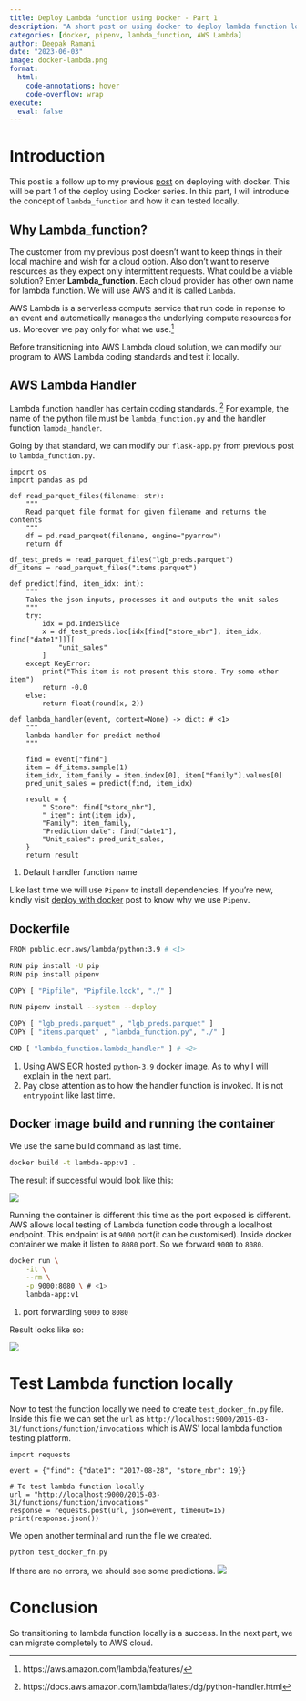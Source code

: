 ```yaml
---
title: Deploy Lambda function using Docker - Part 1
description: "A short post on using docker to deploy lambda function locally"
categories: [docker, pipenv, lambda_function, AWS Lambda]
author: Deepak Ramani
date: "2023-06-03"
image: docker-lambda.png
format: 
  html:
    code-annotations: hover
    code-overflow: wrap
execute: 
  eval: false
---
```

# Introduction
This post is a follow up to my previous [post](https://dr563105.github.io/posts/2023-06-03-deploy-with-docker/) on deploying with docker. This will be part 1 of the deploy using Docker series. In this part, I will introduce the concept of `lambda_function` and how it can tested locally. 

## Why Lambda_function?
The customer from my previous post doesn't want to keep things in their local machine and wish for a cloud option. Also don't want to reserve resources as they expect only intermittent requests. What could be a viable solution? Enter **Lambda_function**. Each cloud provider has other own name for lambda function. We will use AWS and it is called `Lambda`. 

AWS Lambda is a serverless compute service that run code in reponse to an event and automatically manages the underlying compute resources for us. Moreover we pay only for what we use.[^1]

[^1]: https://aws.amazon.com/lambda/features/

Before transitioning into AWS Lambda cloud solution, we can modify our program to AWS Lambda coding standards and test it locally. 

## AWS Lambda Handler
Lambda function handler has certain coding standards. [^2] For example, the name of the python file must be `lambda_function.py` and the handler function `lambda_handler`.

[^2]: https://docs.aws.amazon.com/lambda/latest/dg/python-handler.html

Going by that standard, we can modify our `flask-app.py` from previous post  to `lambda_function.py`.

```.python
import os
import pandas as pd

def read_parquet_files(filename: str):
    """
    Read parquet file format for given filename and returns the contents
    """
    df = pd.read_parquet(filename, engine="pyarrow")
    return df

df_test_preds = read_parquet_files("lgb_preds.parquet")
df_items = read_parquet_files("items.parquet")

def predict(find, item_idx: int):
    """
    Takes the json inputs, processes it and outputs the unit sales
    """
    try:
        idx = pd.IndexSlice
        x = df_test_preds.loc[idx[find["store_nbr"], item_idx, find["date1"]]][
            "unit_sales"
        ]
    except KeyError:
        print("This item is not present this store. Try some other item")
        return -0.0
    else:
        return float(round(x, 2))

def lambda_handler(event, context=None) -> dict: # <1>
    """
    lambda handler for predict method
    """

    find = event["find"]
    item = df_items.sample(1)
    item_idx, item_family = item.index[0], item["family"].values[0]
    pred_unit_sales = predict(find, item_idx)

    result = {
        " Store": find["store_nbr"],
        " item": int(item_idx),
        "Family": item_family,
        "Prediction date": find["date1"],
        "Unit_sales": pred_unit_sales,
    }
    return result
```
1. Default handler function name

Like last time we will use `Pipenv` to install dependencies. If you're new, kindly visit [deploy with docker](https://dr563105.github.io/posts/2023-06-03-deploy-with-docker/) post to know why we use `Pipenv`.

## Dockerfile

```.bash
FROM public.ecr.aws/lambda/python:3.9 # <1>

RUN pip install -U pip
RUN pip install pipenv

COPY [ "Pipfile", "Pipfile.lock", "./" ]

RUN pipenv install --system --deploy

COPY [ "lgb_preds.parquet" , "lgb_preds.parquet" ]
COPY [ "items.parquet" , "lambda_function.py", "./" ]

CMD [ "lambda_function.lambda_handler" ] # <2>
```
1. Using AWS ECR hosted `python-3.9` docker image. As to why I will explain in the next part.
2. Pay close attention as to how the handler function is invoked. It is not `entrypoint` like last time.

## Docker image build and running the container
We use the same build command as last time.

```.bash
docker build -t lambda-app:v1 .
```
The result if successful would look like this:

![](docker-build.png)

Running the container is different this time as the port exposed is different.
AWS allows local testing of Lambda function code through a localhost endpoint. This endpoint is at `9000` port(it can be customised). Inside docker container we make it listen to `8080` port. So we forward `9000` to `8080`.

```.bash
docker run \
    -it \
    --rm \
    -p 9000:8080 \ # <1>
    lambda-app:v1
```
1. port forwarding `9000` to `8080`

Result looks like so:

![](docker-run.png)

# Test Lambda function locally
Now to test the function locally we need to create `test_docker_fn.py` file. 
Inside this file we can set the `url` as `http://localhost:9000/2015-03-31/functions/function/invocations` which is AWS' local lambda function testing platform.

```.python
import requests

event = {"find": {"date1": "2017-08-28", "store_nbr": 19}}

# To test lambda function locally
url = "http://localhost:9000/2015-03-31/functions/function/invocations"  
response = requests.post(url, json=event, timeout=15)
print(response.json())
```

We open another terminal and run the file we created.

```.bash
python test_docker_fn.py
```

If there are no errors, we should see some predictions.
![](lambda-test.png)

# Conclusion
So transitioning to lambda function locally is a success. In the next part, we can migrate completely to AWS cloud.